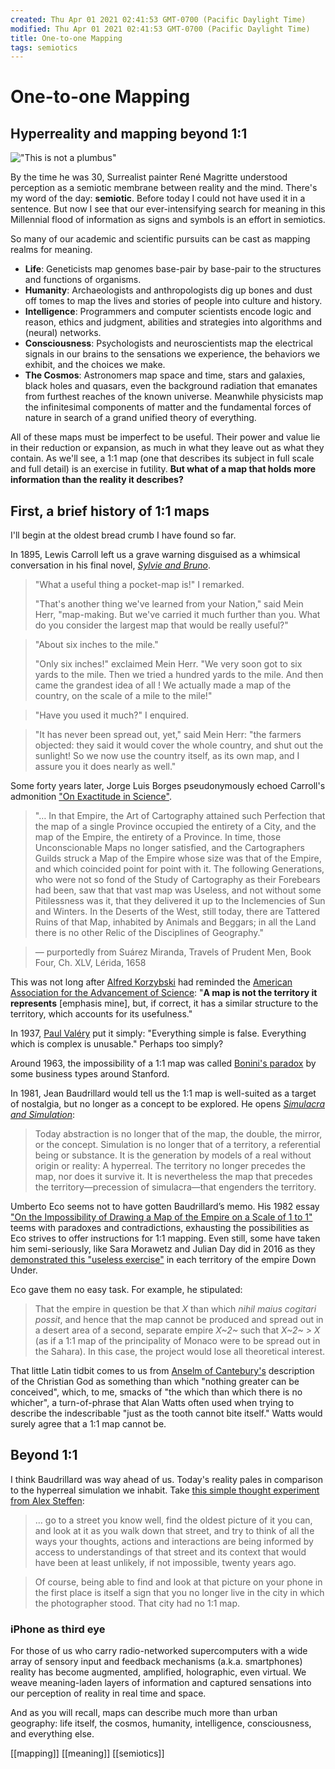 ```yaml
---
created: Thu Apr 01 2021 02:41:53 GMT-0700 (Pacific Daylight Time)
modified: Thu Apr 01 2021 02:41:53 GMT-0700 (Pacific Daylight Time)
title: One-to-one Mapping
tags: semiotics
---
```


# One-to-one Mapping

## Hyperreality and mapping beyond 1:1

!["This is not a plumbus"](/images/not-a-plumbus.jpg)

By the time he was 30, Surrealist painter René Magritte understood perception as a semiotic membrane between reality and the mind. There's my word of the day: **semiotic**. Before today I could not have used it in a sentence. But now I see that our ever-intensifying search for meaning in this Millennial flood of information as signs and symbols is an effort in semiotics.

So many of our academic and scientific pursuits can be cast as mapping realms for meaning.

- **Life**: Geneticists map genomes base-pair by base-pair to the structures and functions of organisms.
- **Humanity**: Archaeologists and anthropologists dig up bones and dust off tomes to map the lives and stories of people into culture and history.
- **Intelligence**: Programmers and computer scientists encode logic and reason, ethics and judgment, abilities and strategies into algorithms and (neural) networks.
- **Consciousness**: Psychologists and neuroscientists map the electrical signals in our brains to the sensations we experience, the behaviors we exhibit, and the choices we make.
- **The Cosmos**: Astronomers map space and time, stars and galaxies, black holes and quasars, even the background radiation that emanates from furthest reaches of the known universe. Meanwhile physicists map the infinitesimal components of matter and the fundamental forces of nature in search of a grand unified theory of everything.

All of these maps must be imperfect to be useful. Their power and value lie in their reduction or expansion, as much in what they leave out as what they contain. As we'll see, a 1:1 map (one that describes its subject in full scale and full detail) is an exercise in futility. **But what of a map that holds more information than the reality it describes?**

## First, a brief history of 1:1 maps

I'll begin at the oldest bread crumb I have found so far.

In 1895, Lewis Carroll left us a grave warning disguised as a whimsical conversation in his final novel, [_Sylvie and Bruno_](https://en.wikipedia.org/wiki/Sylvie_and_Bruno).

> "What a useful thing a pocket-map is!" I remarked.
>
> "That's another thing we've learned from your Nation," said Mein Herr, "map-making. But we've carried it much further than you. What do you consider the largest map that would be really useful?"

> "About six inches to the mile."
>
> "Only six inches!" exclaimed Mein Herr. "We very soon got to six yards to the mile. Then we tried a hundred yards to the mile. And then came the grandest idea of all ! We actually made a map of the country, on the scale of a mile to the mile!"

> "Have you used it much?" I enquired.

> "It has never been spread out, yet," said Mein Herr: "the farmers objected: they said it would cover the whole country, and shut out the sunlight! So we now use the country itself, as its own map, and I assure you it does nearly as well."

Some forty years later, Jorge Luis Borges pseudonymously echoed Carroll's admonition ["On Exactitude in Science"](https://genius.com/3327727).

> "… In that Empire, the Art of Cartography attained such Perfection that the map of a single Province occupied the entirety of a City, and the map of the Empire, the entirety of a Province. In time, those Unconscionable Maps no longer satisfied, and the Cartographers Guilds struck a Map of the Empire whose size was that of the Empire, and which coincided point for point with it. The following Generations, who were not so fond of the Study of Cartography as their Forebears had been, saw that that vast map was Useless, and not without some Pitilessness was it, that they delivered it up to the Inclemencies of Sun and Winters. In the Deserts of the West, still today, there are Tattered Ruins of that Map, inhabited by Animals and Beggars; in all the Land there is no other Relic of the Disciplines of Geography."

> — purportedly from Suárez Miranda, Travels of Prudent Men, Book Four, Ch. XLV, Lérida, 1658

This was not long after [Alfred Korzybski](https://en.wikipedia.org/wiki/Alfred_Korzybski) had reminded the [American Association for the Advancement of Science](https://www.aaas.org/): "**A map is not the territory it represents** [emphasis mine], but, if correct, it has a similar structure to the territory, which accounts for its usefulness."

In 1937, [Paul Valéry](https://en.wikipedia.org/wiki/Paul_Val%C3%A9ry) put it simply: "Everything simple is false. Everything which is complex is unusable." Perhaps too simply?

Around 1963, the impossibility of a 1:1 map was called [Bonini's paradox](https://en.wikipedia.org/wiki/Bonini%27s_paradox) by some business types around Stanford.

In 1981, Jean Baudrillard would tell us the 1:1 map is well-suited as a target of nostalgia, but no longer as a concept to be explored. He opens [_Simulacra and Simulation_](https://en.wikipedia.org/wiki/Simulacra_and_Simulation):

> Today abstraction is no longer that of the map, the double, the mirror, or the concept. Simulation is no longer that of a territory, a referential being or substance. It is the generation by models of a real without origin or reality: A hyperreal. The territory no longer precedes the map, nor does it survive it. It is nevertheless the map that precedes the territory—precession of simulacra—that engenders the territory.

Umberto Eco seems not to have gotten Baudrillard’s memo. His 1982 essay ["On the Impossibility of Drawing a Map of the Empire on a Scale of 1 to 1"](https://www.goodreads.com/book/show/23066.How_to_Travel_with_a_Salmon_and_Other_Essays) teems with paradoxes and contradictions, exhausting the possibilities as Eco strives to offer instructions for 1:1 mapping. Even still, some have taken him semi-seriously, like Sara Morawetz and Julian Day did in 2016 as they [demonstrated this "useless exercise"](http://saramorawetz.com/1to1/) in each territory of the empire Down Under.

Eco gave them no easy task. For example, he stipulated:

> That the empire in question be that _X_ than which _nihil maius cogitari possit_, and hence that the map cannot be produced and spread out in a desert area of a second, separate empire _X~2~_ such that _X~2~ > X_ (as if a 1:1 map of the principality of Monaco were to be spread out in the Sahara). In this case, the project would lose all theoretical interest.

That little Latin tidbit comes to us from [Anselm of Cantebury's](https://en.wikipedia.org/wiki/Anselm_of_Canterbury) description of the Christian God as something than which "nothing greater can be conceived", which, to me, smacks of "the which than which there is no whicher", a turn-of-phrase that Alan Watts often used when trying to describe the indescribable "just as the tooth cannot bite itself." Watts would surely agree that a 1:1 map cannot be.

## Beyond 1:1

I think Baudrillard was way ahead of us. Today's reality pales in comparison to the hyperreal simulation we inhabit. Take [this simple thought experiment from Alex Steffen](http://www.alexsteffen.com/a_few_rough_thoughts_on_the_1_1_map_that_is_your_city):

> … go to a street you know well, find the oldest picture of it you can, and look at it as you walk down that street, and try to think of all the ways your thoughts, actions and interactions are being informed by access to understandings of that street and its context that would have been at least unlikely, if not impossible, twenty years ago.

> Of course, being able to find and look at that picture on your phone in the first place is itself a sign that you no longer live in the city in which the photographer stood. That city had no 1:1 map.

### iPhone as third eye

For those of us who carry radio-networked supercomputers with a wide array of sensory input and feedback mechanisms (a.k.a. smartphones) reality has become augmented, amplified, holographic, even virtual. We weave meaning-laden layers of information and captured sensations into our perception of reality in real time and space.

And as you will recall, maps can describe much more than urban geography: life itself, the cosmos, humanity, intelligence, consciousness, and everything else.

[[mapping]] [[meaning]] [[semiotics]]
